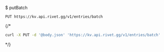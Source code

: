 $ putBatch
```
PUT https://kv.api.rivet.gg/v1/entries/batch
```


{/*<RequestExample>
```bash curl
curl -X PUT -d '@body.json' 'https://kv.api.rivet.gg/v1/entries/batch'
```
</RequestExample>*/}
